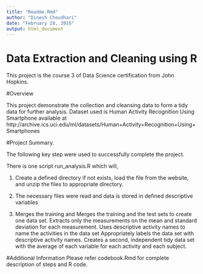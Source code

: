 ```yaml
---
title: "Readme.Rmd"
author: "Dinesh Choudhari"
date: "February 28, 2016"
output: html_document
---
```


Data Extraction and Cleaning using R
==

This project is the course 3 of Data Science certification from John Hopkins.

#Overview

This project demonstrate the collection and cleansing data to form a tidy data for further analysis.
Dataset used is Human Activity Recognition Using Smartphone available at
http://archive.ics.uci.edu/ml/datasets/Human+Activity+Recognition+Using+Smartphones

#Project Summary.

The following key step were used to successfully complete the project.

There is one script run_analysis.R which will,

1. Create a defined directory if not exists, 
   load the file from the website, and 
   unzip the files to appropriate directory.
   
2. The necessary files were read and data is stored in defined descriptive variables

3. Merges the training and Merges the training and the test sets to create one data set. 
   Extracts only the measurements on the mean and standard deviation for each measurement. 
   Uses descriptive activity names to name the activities in the data set 
   Appropriately labels the data set with descriptive activity names. 
   Creates a second, independent tidy data set with the average of each variable for each activity and each subject.

#Additional Information
Please refer codebook.Rmd for complete description of steps and R code.
